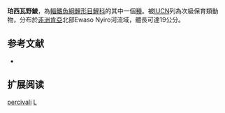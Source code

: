 {{Speciesbox
| name = 珀西瓦野鯪
| image = 
| status = VU
| status_system = iucn3.1
| genus = Labeo
| species = percivali
| authority = [[Boulenger|Boulenger]], 1912
| synonyms = 
}}
'''珀西瓦野鯪'''，為[[輻鰭魚綱|輻鰭魚綱]][[鯉形目|鯉形目]][[鯉科|鯉科]]的其中一個[[種|種]]。被[[IUCN|IUCN]]列為次級保育類動物，分布於[[非洲|非洲]][[肯亞|肯亞]]北部Ewaso Nyiro河流域，體長可達19公分。

== 参考文献 ==
{{refbegin}}
*{{FishBase_species|genus=Labeo|species=percivali|year=2011|month=12}}
{{refend}}

== 扩展阅读 ==
{{refbegin}}
{{wikispecies-inline|Labeo percivali|珀西瓦野鯪}}
{{refend}}
{{Taxonbar|from=Q927164}}

[[Category:野鯪屬|percivali]]
[[Category:1912年描述的魚類|L]]


{{魚類小作品}}